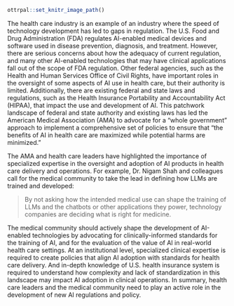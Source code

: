 ```r
ottrpal::set_knitr_image_path()
```

The health care industry is an example of an industry where the speed of technology development has led to gaps in regulation. The U.S. Food and Drug Administration (FDA) regulates AI-enabled medical devices and software used in disease prevention, diagnosis, and treatment. However, there are serious concerns about how the adequacy of current regulation, and many other AI-enabled technologies that may have clinical applications fall out of the scope of FDA regulation. Other federal agencies, such as the Health and Human Services Office of Civil Rights, have important roles in the oversight of some aspects of AI use in health care, but their authority is limited. Additionally, there are existing federal and state laws and regulations, such as the Health Insurance Portability and Accountability Act (HIPAA), that impact the use and development of AI. This patchwork landscape of federal and state authority and existing laws has led the American Medical Association (AMA) to advocate for a “whole government” approach to implement a comprehensive set of policies to ensure that “the benefits of AI in health care are maximized while potential harms are minimized.”

The AMA and health care leaders have highlighted the importance of specialized expertise in the oversight and adoption of AI products in health care delivery and operations. For example, Dr. Nigam Shah and colleagues call for the medical community to take the lead in defining how LLMs are trained and developed:

>   By not asking how the intended medical use can shape the training of LLMs and the chatbots or other applications they power, technology companies are deciding what is right for medicine.

The medical community should actively shape the development of AI-enabled technologies by advocating for clinically-informed standards for the training of AI, and for the evaluation of the value of AI in real-world health care settings. At an institutional level, specialized clinical expertise is required to create policies that align AI adoption with standards for health care delivery. And in-depth knowledge of U.S. health insurance system is required to understand how complexity and lack of standardization in this landscape may impact AI adoption in clinical operations. In summary, health care leaders and the medical community need to play an active role in the development of new AI regulations and policy.


